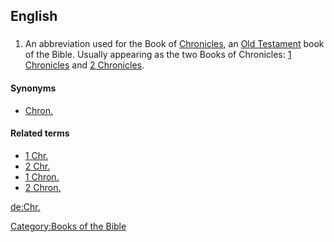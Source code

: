 ==English==

==={{abbreviation}}===
{{infl|en|abbreviation}}

# {{biblical}} An abbreviation used for the Book of [[Chronicles]], an [[Old Testament]] book of the Bible. Usually appearing as the two Books of Chronicles: [[1 Chronicles]] and [[2 Chronicles]].

====Synonyms====
*[[Chron.]]

====Related terms====
*[[1 Chr.]]
*[[2 Chr.]]
*[[1 Chron.]]
*[[2 Chron.]]

[[Category:Books of the Bible]]

[[de:Chr.]]